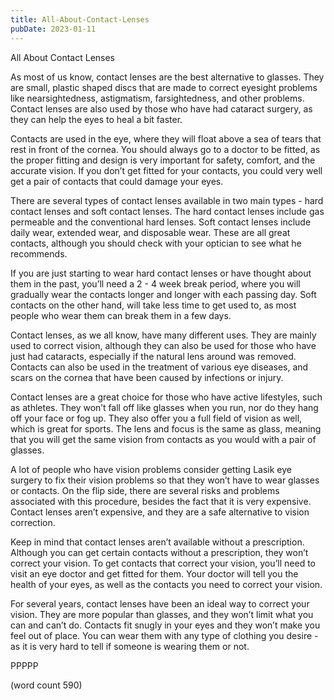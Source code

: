 ```yaml
---
title: All-About-Contact-Lenses
pubDate: 2023-01-11
---
```


All About Contact Lenses

As most of us know, contact lenses are the best alternative to glasses.  They are small, plastic shaped discs that are made to correct eyesight problems like nearsightedness, astigmatism, farsightedness, and other problems.  Contact lenses are also used by those who have had cataract surgery, as they can help the eyes to heal a bit faster.

Contacts are used in the eye, where they will float above a sea of tears that rest in front of the cornea.  You should always go to a doctor to be fitted, as the proper fitting and design is very important for safety, comfort, and the accurate vision.  If you don’t get fitted for your contacts, you could very well get a pair of contacts that could damage your eyes.

There are several types of contact lenses available in two main types - hard contact lenses and soft contact lenses.  The hard contact lenses include gas permeable and the conventional hard lenses.  Soft contact lenses include daily wear, extended wear, and disposable wear.  These are all great contacts, although you should check with your optician to see what he recommends.

If you are just starting to wear hard contact lenses or have thought about them in the past, you’ll need a 2 - 4 week break period, where you will gradually wear the contacts longer and longer with each passing day.  Soft contacts on the other hand, will take less time to get used to, as most people who wear them can break them in a few days.

Contact lenses, as we all know, have many different uses. They are mainly used to correct vision, although they can also be used for those who have just had cataracts, especially if the natural lens around was removed.  Contacts can also be used in the treatment of various eye diseases, and scars on the cornea that have been caused by infections or injury.

Contact lenses are a great choice for those who have active lifestyles, such as athletes.  They won’t fall off like glasses when you run, nor do they hang off your face or fog up.  They also offer you a full field of vision as well, which is great for sports.  The lens and focus is the same as glass, meaning that you will get the same vision from contacts as you would with a pair of glasses.

A lot of people who have vision problems consider getting Lasik eye surgery to fix their vision problems so that they won’t have to wear glasses or contacts.  On the flip side, there are several risks and problems associated with this procedure, besides the fact that it is very expensive.  Contact lenses aren’t expensive, and they are a safe alternative to vision correction.

Keep in mind that contact lenses aren’t available without a prescription. Although you can get certain contacts without a prescription, they won’t correct your vision.  To get contacts that correct your vision, you’ll need to visit an eye doctor and get fitted for them.  Your doctor will tell you the health of your eyes, as well as the contacts you need to correct your vision.

For several years, contact lenses have been an ideal way to correct your vision.  They are more popular than glasses, and they won’t limit what you can and can’t do.  Contacts fit snugly in your eyes and they won’t make you feel out of place.  You can wear them with any type of clothing you desire - as it is very hard to tell if someone is wearing them or not.

PPPPP

(word count 590)